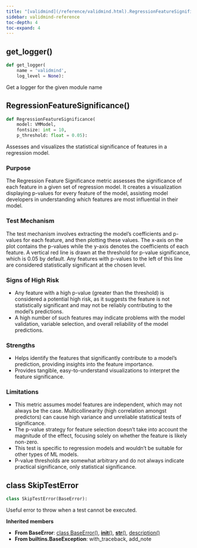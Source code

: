 ```yaml
---
title: "[validmind](/reference/validmind.html).RegressionFeatureSignificance"
sidebar: validmind-reference
toc-depth: 4
toc-expand: 4
---
```


## get_logger<span class='muted'>()</span>

<!-- module.qmd.jinja2 - module level function alias -->

```python
def get_logger(
    name = 'validmind',
    log_level = None):
```

Get a logger for the given module name

## RegressionFeatureSignificance[()]{.muted}

<!-- function.qmd.jinja2 - function signature -->

```python
def RegressionFeatureSignificance(
    model: VMModel,
    fontsize: int = 10,
    p_threshold: float = 0.05):
```

Assesses and visualizes the statistical significance of features in a regression model.

### Purpose

The Regression Feature Significance metric assesses the significance of each feature in a given set of regression model. It creates a visualization displaying p-values for every feature of the model, assisting model developers in understanding which features are most influential in their model.

### Test Mechanism

The test mechanism involves extracting the model's coefficients and p-values for each feature, and then plotting these values. The x-axis on the plot contains the p-values while the y-axis denotes the coefficients of each feature. A vertical red line is drawn at the threshold for p-value significance, which is 0.05 by default. Any features with p-values to the left of this line are considered statistically significant at the chosen level.

### Signs of High Risk

- Any feature with a high p-value (greater than the threshold) is considered a potential high risk, as it suggests the feature is not statistically significant and may not be reliably contributing to the model's predictions.
- A high number of such features may indicate problems with the model validation, variable selection, and overall reliability of the model predictions.

### Strengths

- Helps identify the features that significantly contribute to a model's prediction, providing insights into the feature importance.
- Provides tangible, easy-to-understand visualizations to interpret the feature significance.

### Limitations

- This metric assumes model features are independent, which may not always be the case. Multicollinearity (high correlation amongst predictors) can cause high variance and unreliable statistical tests of significance.
- The p-value strategy for feature selection doesn't take into account the magnitude of the effect, focusing solely on whether the feature is likely non-zero.
- This test is specific to regression models and wouldn't be suitable for other types of ML models.
- P-value thresholds are somewhat arbitrary and do not always indicate practical significance, only statistical significance.

## [class]{.muted} SkipTestError

<!-- class.qmd.jinja2 - class definition -->

```python
class SkipTestError(BaseError):
```

Useful error to throw when a test cannot be executed.

**Inherited members**

- **From BaseError**: [class BaseError[()]{.muted}](#class-baseerror), [__init__[()]{.muted}](#__init__), [__str__[()]{.muted}](#__str__), [description[()]{.muted}](#description)
- **From builtins.BaseException**: with_traceback, add_note

